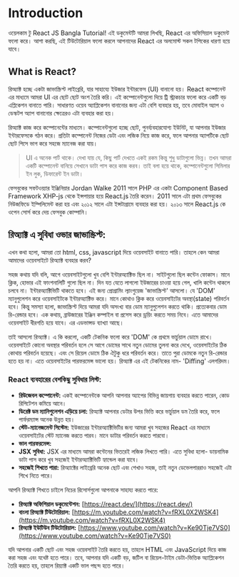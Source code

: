 # Introduction

ওয়েলকাম টু React JS Bangla Tutorial! এই ডকুমেন্টটি আমরা লিখছি, React এর অফিসিয়াল ডকুমেন্ট ফলো করে। আশা করছি, এই টিউটোরিয়াল ফলো করলে আপনাদের React এর অলমোস্ট সকল টপিকের ধারণা হয়ে যাবে।

## What is React?

রিঅ্যাক্ট হচ্ছে একটা জাভাস্ক্রিপ্ট লাইব্রেরি, যার সাহায্যে ইউজার ইন্টারফেস (UI) বানানো হয়। React কম্পোনেন্ট এর মাধ্যমে আমরা UI এর ছোট ছোট অংশ তৈরি করি। এই কম্পোনেন্টগুলো দিয়ে ট্রি স্ট্রাকচার ফলো করে একটি বড় এপ্লিকেশন বানাতে পারি। সাধারণত ওয়েব অ্যাপ্লিকেশন বানানোর জন্য এটা বেশি ব্যবহার হয়, তবে মোবাইল অ্যাপ ও ডেস্কটপ অ্যাপ বানানোর ক্ষেত্রেরও এটা ব্যবহার করা হয়। 

রিঅ্যাক্ট কাজ করে কম্পোনেন্টের মাধ্যমে। কম্পোনেন্টগুলো হচ্ছে ছোট, পুনর্ব্যবহারযোগ্য ইউনিট, যা আপনার ইউজার ইন্টারফেসকে গঠন করে। প্রতিটা কম্পোনেন্ট নিজের ডেটা এবং লজিক নিয়ে কাজ করে, ফলে আপনার অ্যাপটিকে ছোট ছোট পিসে ভাগ করে সহজে ম্যানেজ করা যায়।

> UI এ অনেক পার্ট থাকে। দেখা যায় যে, কিছু পার্ট দেখতে একই রকম কিন্তু শুধু ডাটাগুলো ভিন্ন। তখন আমরা একটি কম্পোনেন্ট বানিয়ে সেখানে ডাটা পাস করে কাজ করব। তাই বলা হয়ে থাকে, কম্পোনেন্টগুলো সিমিলার ইন লুক, ডিফারেন্ট ইন ডাটা।

ফেসবুকের সফটওয়্যার ইঞ্জিনিয়ার Jordan Walke 2011 সালে PHP এর একটা Component Based Framework XHP-js থেকে ইন্সপায়ার হয়ে React.js তৈরি করেন। 2011 সালে এটা প্রথম ফেসবুকের নিউজফিডে ইম্পিলিমেন্ট করা হয় এবং ২০১২ সালে এটা ইন্সটাগ্রামে ব্যবহার করা হয়। ২০১৩ সালে React.js কে ওপেন সোর্স করে দেয় ফেসবুক কোম্পানি।

## রিঅ্যাক্ট এ সুবিধা ওভার জাভাস্ক্রিপ্ট:

এখন কথা হলো, আমরা তো html, css, javascript দিয়ে ওয়েবসাইট বানাতে পারি। তাহলে কেন আমরা আমাদের ওয়েবসাইটে রিঅ্যাক্ট ব্যবহার করব?

সহজ কথায় যদি বলি, আগে ওয়েবসাইটগুলো খুব বেশি ইন্টারঅ্যাক্টিভ ছিল না। সাইটগুলো ছিল কন্টেন ফোকাস। মানে ক্লিক, হোভার এই ফাংশনালিটি গুলো ছিল না। দিন যত যেতে লাগলো ইউজারের চাওয়া হয়ে গেল, খালি কন্টেন থাকলে চলবে না। ইন্টারঅ্যাক্টিভিটি থাকতে হবে। এই জন্য প্রোগ্রামিং ল্যাংগুয়েজ 'জাভাস্ক্রিপ্ট' আসলো। যে 'DOM' ম্যানুপুলেশন করে ওয়েবসাইটকে ইন্টারঅ্যাক্টিভ করে। মানে কোথাও ক্লিক করে ওয়েবসাইটের অবস্থা(state) পরিবর্তন হবে। কিন্তু সমস্যা হলো, জাভাস্ক্রিপ্ট দিয়ে আমরা যদি অসংখ্য বার ডোম ম্যানুপুলেশন করতে থাকি। প্রত্যেকবার ডোম রি-রেন্ডার হবে। এক কথায়, ব্রাউজারের ইঞ্জিন কম্পাইল বা প্রসেস করে ড্রয়িং করতে সময় নিবে। এতে আমাদের ওয়েবসাইট ধীরগতি হয়ে যাবে। এর এডভান্সড ব্যাখ্যা আছে।

তাই আসলো রিঅ্যাক্ট। এ কি করলো, একটি টেকনিক ফলো করে 'DOM' কে প্রথমে ভার্চুয়াল ডোমে রাখে। ওয়েবসাইটে কোনো অবস্থার পরিবর্তন হলে সে আগে ডোমের সাথে নতুন ডোমের তুলনা করে দেখে, ওয়েবসাইটের ঠিক কোথায় পরিবর্তন হয়েছে। এবং সে রিয়েল ডোমে ঠিক ঐটুকু ধরে পরিবর্তন করে। তাতে পুরা ডোমকে নতুন রি-রেন্ডার হতে হয় না। এতে ওয়েবসাইটের পারফরমেন্স ভালো হয়। রিঅ্যাক্ট এর এই টেকনিকের নাম- 'Diffing' এলগরিদম।

### React ব্যবহারের বেশকিছু সুবিধার লিস্ট:

- **রিউজেবল কম্পোনেন্ট:** একই কম্পোনেন্টকে আপনি আপনার অ্যাপের বিভিন্ন জায়গায় ব্যবহার করতে পারেন, কোড রিপিটেশন কমিয়ে আনে।
- **ডিরেক্ট ডম ম্যানিপুলেশন এড়িয়ে চলা:** রিঅ্যাক্ট আপনার ডেটার উপর ভিত্তি করে ভার্চুয়াল ডম তৈরি করে, ফলে পার্ফরম্যান্স অনেক উন্নত হয়।
- **স্টেট-ম্যানেজমেন্ট সিস্টেম:** ইউজারের ইন্টারঅ্যাক্টিভিটির জন্য আমরা খুব সহজের React এর মাধ্যমে ওয়েবসাইটের স্টেট ম্যানেজ করতে পারব। মানে ডাটার পরিবর্তন করতে পারবো।
- **ভাল পারফরমেন্স:**
- **JSX সুবিধা:** JSX এর মাধ্যমে আমরা কন্টেনের ভিতরেই লজিক লিখতে পারি। এতে সুবিধা হলো- ডায়নামিক ডাটা পাস করে খুব সহজেই ইন্টারঅ্যাক্টিভিটি হ্যান্ডেল করা যাবে।
- **সহজেই শিখতে পারা:** রিঅ্যাক্টের লাইব্রেরি অনেক ছোট এবং শেখাও সহজ, তাই নতুন ডেভেলপাররাও সহজেই এটা শিখে নিতে পারে।

আপনি রিঅ্যাক্ট শিখতে চাইলে নিচের রিসোর্সগুলো আপনাকে সাহায্য করতে পারে:

- **রিঅ্যাক্ট অফিশিয়াল ডকুমেন্টেশন:** [https://react.dev/](https://react.dev/)
- **বাংলা রিঅ্যাক্ট টিউটোরিয়াল:** [https://m.youtube.com/watch?v=fRXL0X2WSK4](https://m.youtube.com/watch?v=fRXL0X2WSK4)
- **রিঅ্যাক্ট ইউটিউব টিউটোরিয়াল:** [https://www.youtube.com/watch?v=Ke90Tje7VS0](https://www.youtube.com/watch?v=Ke90Tje7VS0)

যদি আপনার একটি ছোট এবং সহজ ওয়েবসাইট তৈরি করতে হয়, তাহলে HTML এবং JavaScript দিয়ে কাজ করা সহজ এবং যথেষ্ট হতে পারে। তবে, আপনার যদি একটি বড়, জটিল বা রিয়েল-টাইম ডেটা-ভিত্তিক অ্যাপ্লিকেশন তৈরি করতে হয়, তাহলে রিয়্যাক্ট একটি ভাল পছন্দ হতে পারে।
